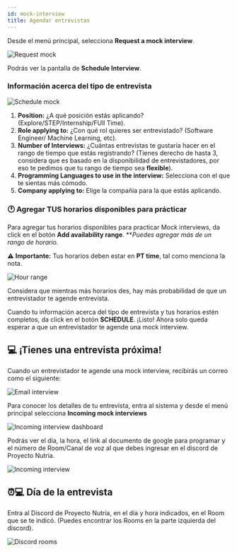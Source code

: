```yaml
---
id: mock-interview
title: Agendar entrevistas
---
```


Desde el menú principal, selecciona **Request a mock interview**.

![Request mock](/img/docs/yaos/interviewee/mock-interview/request-mock.svg)


Podrás ver la pantalla de **Schedule Interview**. 

### Información acerca del tipo de entrevista

![Schedule mock](/img/docs/yaos/interviewee/mock-interview/schedule-mock.svg)


1. **Position:** ¿A qué posición estás aplicando? (Explore/STEP/Internship/FUll Time).
2. **Role applying to:** ¿Con qué rol quieres ser entrevistado? (Software Engineer/ Machine Learning, etc).
3. **Number of Interviews:** ¿Cuántas entrevistas te gustaría hacer en el rango de tiempo que estás registrando? (Tienes derecho de hasta 3, considera que es basado en la disponibilidad de entrevistadores, por eso te pedimos que tu rango de tiempo sea **flexible**).
4. **Programming Languages to use in the interview:** Selecciona con el que te sientas más cómodo.
5. **Company applying to:** Elige la compañia para la que estás aplicando.



### :clock1: Agregar TUS horarios disponibles para prácticar
Para agregar tus horarios disponibles para practicar Mock interviews, da click en el botón **Add availability range**. ***Puedes agregar más de un rango de horario.*

:warning: **Importante:** Tus horarios deben estar en **PT time**, tal como menciona la nota.

![Hour range](/img/docs/yaos/interviewee/mock-interview/hour.svg)


Considera que mientras más horarios des, hay más probabilidad de que un entrevistador te agende entrevista. 

Cuando tu información acerca del tipo de entrevista y tus horarios estén completos, da click en el botón **SCHEDULE**. ¡Listo! Ahora solo queda esperar a que un entrevistador te agende una mock interview.

## 💻 ¡Tienes una entrevista próxima!

Cuando un entrevistador te agende una mock interview, recibirás un correo como el siguiente:

![Email interview](/img/docs/yaos/interviewee/mock-interview/email-interview.PNG)

Para conocer los detalles de tu entrevista, entra al sistema y desde el menú principal selecciona **Incoming mock interviews**

![Incoming interview dashboard](/img/docs/yaos/interviewee/mock-interview/dashboard-incoming.svg)

Podrás ver el día, la hora, el link al documento de google para programar y el número de Room/Canal de voz al que debes ingresar en el discord de Proyecto Nutria.

![Incoming interview](/img/docs/yaos/interviewee/mock-interview/incoming-mock.PNG)


## ⏰💻 Día de la entrevista
Entra al Discord de Proyecto Nutria, en el día y hora indicados, en el Room que se te indicó. (Puedes encontrar los Rooms en la parte izquierda del discord).

![Discord rooms](/img/docs/yaos/interviewee/mock-interview/discord-rooms.svg)
